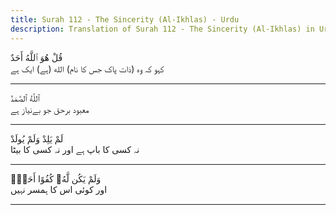 ```yaml
---
title: Surah 112 - The Sincerity (Al-Ikhlas) - Urdu
description: Translation of Surah 112 - The Sincerity (Al-Ikhlas) in Urdu
---
```





<Aside type="quran" title="1">
قُلْ هُوَ ٱللَّهُ أَحَدٌ
</Aside>

<Aside type="reference" title="1">
کہو کہ وہ (ذات پاک جس کا نام) الله (ہے) ایک ہے
</Aside>

---

<Aside type="quran" title="2">
ٱللَّهُ ٱلصَّمَدُ
</Aside>

<Aside type="reference" title="2">
معبود برحق جو بےنیاز ہے
</Aside>

---

<Aside type="quran" title="3">
لَمْ يَلِدْ وَلَمْ يُولَدْ
</Aside>

<Aside type="reference" title="3">
نہ کسی کا باپ ہے اور نہ کسی کا بیٹا
</Aside>

---

<Aside type="quran" title="4">
وَلَمْ يَكُن لَّهُۥ كُفُوًا أَحَدٌۢ
</Aside>

<Aside type="reference" title="4">
اور کوئی اس کا ہمسر نہیں
</Aside>

---
